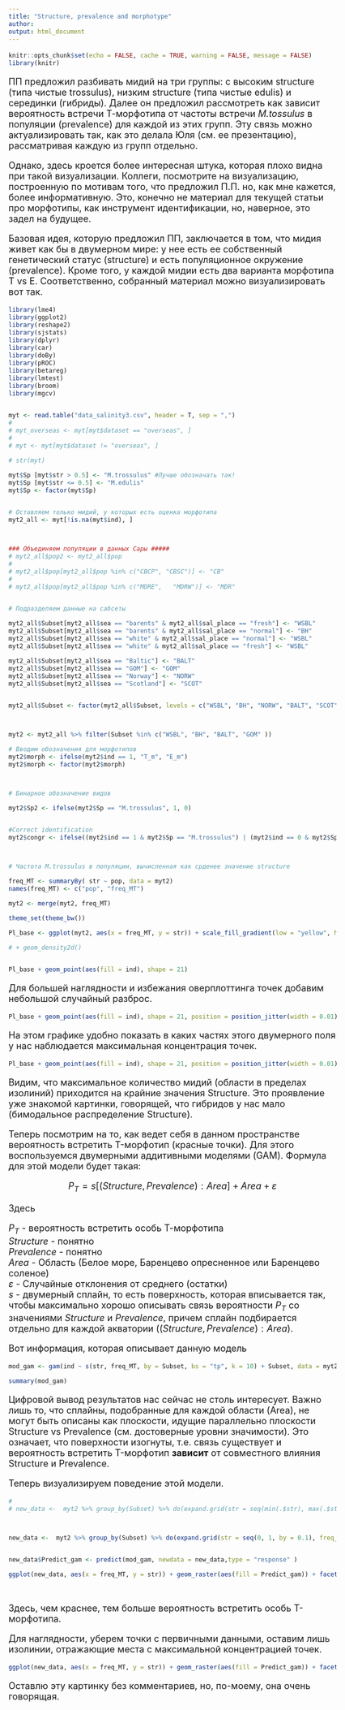 ```yaml
---
title: "Structure, prevalence and morphotype"
author: 
output: html_document
---
```


```r
knitr::opts_chunk$set(echo = FALSE, cache = TRUE, warning = FALSE, message = FALSE)
library(knitr)

```

<style type="text/css">

body{ /* Normal  */
      font-size: 18px;
  }
td {  /* Table  */
  font-size: 20px;
}
h1.title {
  font-size: 38px;
  color: DarkRed;
}
h1 { /* Header 1 */
  font-size: 28px;
  color: DarkBlue;
}
h2 { /* Header 2 */
    font-size: 22px;
  color: DarkBlue;
}
h3 { /* Header 3 */
  font-size: 18px;
  font-family: "Times New Roman", Times, serif;
  color: DarkBlue;
}
code.r{ /* Code block */
    font-size: 12px;
}
pre { /* Code block - determines code spacing between lines */
    font-size: 14px;
}
</style>

ПП предложил разбивать мидий на три группы: с высоким structure (типа чистые trossulus), низким structure (типа чистые edulis) и серединки (гибриды). Далее он предложил рассмотреть как зависит вероятность встречи Т-морфотипа от частоты встречи *M.tossulus* в популяции (prevalence) для каждой из этих групп. Эту связь можно актуализировать так, как это делала Юля (см. ее презентацию), рассматривая каждую из групп отдельно.  

Однако, здесь кроется более интересная штука, которая плохо видна при такой визуализации. Коллеги, посмотрите на визуализацию, построенную по мотивам того, что предложил П.П. но, как мне кажется, более информативную. Это, конечно не материал для текущей статьи про морфотипы, как инструмент идентификации, но, наверное, это задел на будущее.

Базовая идея, которую предложил ПП, заключается в том, что мидия живет как бы в двумерном мире: у нее есть ее собственный генетический статус (structure) и есть популяционное окружение (prevalence). Кроме того, у каждой мидии есть два варианта морфотипа Т vs E. Соответственно, собранный материал можно визуализировать вот так.


```r
library(lme4)
library(ggplot2)
library(reshape2)
library(sjstats)
library(dplyr)
library(car)
library(doBy)
library(pROC)
library(betareg)
library(lmtest)
library(broom)
library(mgcv)


myt <- read.table("data_salinity3.csv", header = T, sep = ",")
# 
# myt_overseas <- myt[myt$dataset == "overseas", ]
# 
# myt <- myt[myt$dataset != "overseas", ]

# str(myt)

myt$Sp [myt$str > 0.5] <- "M.trossulus" #Лучше обозначать так!
myt$Sp [myt$str <= 0.5] <- "M.edulis"
myt$Sp <- factor(myt$Sp)


# Оставляем только мидий, у которых есть оценка морфотипа
myt2_all <- myt[!is.na(myt$ind), ]



### Объединяем популяции в данных Сары #####
# myt2_all$pop2 <- myt2_all$pop
# 
# myt2_all$pop[myt2_all$pop %in% c("CBCP", "CBSC")] <- "CB"
# 
# myt2_all$pop[myt2_all$pop %in% c("MDRE",   "MDRW")] <- "MDR"


# Подразделяем данные на сабсеты

myt2_all$Subset[myt2_all$sea == "barents" & myt2_all$sal_place == "fresh"] <- "WSBL" 
myt2_all$Subset[myt2_all$sea == "barents" & myt2_all$sal_place == "normal"] <- "BH" 
myt2_all$Subset[myt2_all$sea == "white" & myt2_all$sal_place == "normal"] <- "WSBL" 
myt2_all$Subset[myt2_all$sea == "white" & myt2_all$sal_place == "fresh"] <- "WSBL" 

myt2_all$Subset[myt2_all$sea == "Baltic"] <- "BALT" 
myt2_all$Subset[myt2_all$sea == "GOM"] <- "GOM" 
myt2_all$Subset[myt2_all$sea == "Norway"] <- "NORW" 
myt2_all$Subset[myt2_all$sea == "Scotland"] <- "SCOT" 


myt2_all$Subset <- factor(myt2_all$Subset, levels = c("WSBL", "BH", "NORW", "BALT", "SCOT", "GOM" ))



myt2 <- myt2_all %>% filter(Subset %in% c("WSBL", "BH", "BALT", "GOM" ))

# Вводим обозначения для морфотипов
myt2$morph <- ifelse(myt2$ind == 1, "T_m", "E_m")
myt2$morph <- factor(myt2$morph)



# Бинарное обозначение видов

myt2$Sp2 <- ifelse(myt2$Sp == "M.trossulus", 1, 0)


#Correct identification
myt2$congr <- ifelse((myt2$ind == 1 & myt2$Sp == "M.trossulus") | (myt2$ind == 0 & myt2$Sp == "M.edulis"), 1, 0   )



# Частота M.trossulus в популяции, вычисленная как срденее значение structure

freq_MT <- summaryBy( str ~ pop, data = myt2)
names(freq_MT) <- c("pop", "freq_MT")

myt2 <- merge(myt2, freq_MT)

theme_set(theme_bw())

Pl_base <- ggplot(myt2, aes(x = freq_MT, y = str)) + scale_fill_gradient(low = "yellow", high = "red") + guides(fill = "none") + labs(x = "Prevalence (proportion of M.trossulus)", y = "Structure") + facet_wrap(~Subset) 

# + geom_density2d()


Pl_base + geom_point(aes(fill = ind), shape = 21)

```

Для большей наглядности и избежания оверплоттинга точек добавим небольшой случайный разброс.

```r
Pl_base + geom_point(aes(fill = ind), shape = 21, position = position_jitter(width = 0.01))
```

На этом графике удобно показать в каких частях этого двумерного поля у нас наблюдается максимальная концентрация точек.

```r
Pl_base + geom_point(aes(fill = ind), shape = 21, position = position_jitter(width = 0.01)) 
```

Видим, что максимальное количество мидий (области в пределах изолиний) приходится на крайние значения Structure. Это проявление уже знакомой картинки, говорящей, что гибридов у нас мало (бимодальное распределение Structure). 

Теперь посмотрим на то, как ведет себя в данном пространстве вероятность встретить T-морфотип (красные точки). Для этого воспользуемся двумерными аддитивными моделями (GAM). Формула для этой модели будет такая:

$$
P_T = s[(Structure, Prevalence): Area] + Area + \varepsilon
$$

Здесь

$P_T$ - вероятность встретить особь Т-морфотипа    
$Structure$ - понятно    
$Prevalence$ - понятно    
$Area$ - Область (Белое море, Баренцево опресненное или Баренцево соленое)    
$\varepsilon$ - Случайные отклонения от среднего (остатки)    
$s$ - двумерный сплайн, то есть поверхность, которая вписывается так, чтобы максимально хорошо описывать связь вероятности $P_T$ со значениями $Structure$ и $Prevalence$, причем сплайн подбирается отдельно для каждой акватории ($(Structure, Prevalence): Area$).      

Вот информация, которая описывает данную модель

```r
mod_gam <- gam(ind ~ s(str, freq_MT, by = Subset, bs = "tp", k = 10) + Subset, data = myt2, family = "binomial")

summary(mod_gam)
```

Цифровой вывод результатов нас сейчас не столь интересует. Важно лишь то, что сплайны, подобранные для каждой области (Area), не могут быть описаны как плоскости, идущие параллельно плоскости Structure vs Prevalence (см. достоверные уровни значимости). Это означает, что поверхности изогнуты,  т.е. связь существует и вероятность встретить T-морфотип **зависит** от  совместного влияния Structure и Prevalence. 


Теперь визуализируем поведение этой  модели. 

```r
# 
# new_data <-  myt2 %>% group_by(Subset) %>% do(expand.grid(str = seq(min(.$str), max(.$str), length.out = 100), freq_MT = seq(min(.$freq_MT), max(.$freq_MT), length.out = 100))) 



new_data <-  myt2 %>% group_by(Subset) %>% do(expand.grid(str = seq(0, 1, by = 0.1), freq_MT = seq(min(.$freq_MT), max(.$freq_MT) + 0.1, by = 0.1))) 


new_data$Predict_gam <- predict(mod_gam, newdata = new_data,type = "response" )

ggplot(new_data, aes(x = freq_MT, y = str)) + geom_raster(aes(fill = Predict_gam)) + facet_wrap(~Subset, ncol = 1) + scale_fill_gradient(low = "yellow", high = "red") + geom_point(data = myt2, aes(fill = ind), position = position_jitter(width = 0.01), shape = 21, alpha = 0.2) + theme_bw() + labs(x = "Prevalence (proportion of M.trossulus)", y = "Structure", fill = "Вероятность \n встретить Т-морфотип")
  
  
```

Здесь, чем краснее, тем больше вероятность встретить особь Т-морфотипа. 


Для наглядности, уберем точки с первичными данными, оставим лишь изолинии, отражающие места с максимальной концентрацией точек.

```r
ggplot(new_data, aes(x = freq_MT, y = str)) + geom_raster(aes(fill = Predict_gam)) + facet_wrap(~Subset, ncol = 1) + scale_fill_gradient(low = "yellow", high = "red") + geom_density2d(data = myt2, n = 20)  + theme_bw() + labs(x = "Prevalence (proportion of M.trossulus)", y = "Structure", fill = "Вероятность \n встретить Т-морфотип")
```

Оставлю эту картинку без комментариев, но, по-моему, она очень говорящая. 


